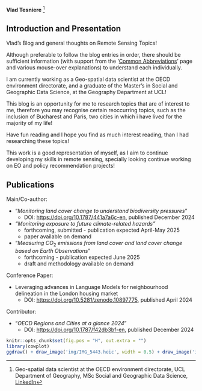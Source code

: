 **Vlad Tesniere** [^index-1]

[^index-1]: Geo-spatial data scientist at the OECD environment directorate, UCL Department of Geography, MSc Social and Geographic Data Science, [LinkedIn](https://www.linkedin.com/in/vladimir-tesniere/)

## Introduction and Presentation {.unnumbered}

Vlad's Blog and general thoughts on Remote Sensing Topics!

<!--The topics in this blog cover all material from CASA0023 led by Andrew Maclachlan. There are no numbers in the entries of the diary as the aim of this blog is to provide an overview of the different techniques used in remote sensing.-->

Although preferable to follow the blog entries in order, there should be sufficient information (with support from the '[Common Abbreviations](https://vtesniere.github.io/CASA0023_book/abbreviations.html)' page and various mouse-over explanations) to understand each individually.

I am currently working as a Geo-spatial data scientist at the OECD environment directorate, and a graduate of the Master's in Social and Geographic Data Science, at the Geography Department at UCL!

<!--I come from a multi-cultural background, having Franco-Romania Heritage, and having had the opportunity to live in Paris, Bucharest, London and Syndey!-->

This blog is an opportunity for me to research topics that are of interest to me, therefore you may recognise certain reoccurring topics, such as the inclusion of Bucharest and Paris, two cities in which i have lived for the majority of my life!

Have fun reading and I hope you find as much interest reading, than I had researching these topics!

This work is a good representation of myself, as I aim to continue developing my skills in remote sensing, specially looking continue working on EO and policy recommendation projects!

::: {.callout-note icon="false"}
# Publications

Main/Co-author:

-   "*Monitoring land cover change to understand biodiversity pressures*"
    -   DOI: <https://doi.org/10.1787/441a7a6c-en>, published December 2024
-   *"Monitoring exposure to future climate-related hazards"*
    -   forthcoming, submitted - publication expected April-May 2025
    -   paper available on demand
-   "*Measuring CO*$_{2}$ *emissions from land cover and land cover change based on Earth Observations*"
    -   forthcoming - publication expected June 2025
    -   draft and methodology available on demand

Conference Paper:

-   Leveraging advances in Language Models for neighbourhood delineation in the London housing market
    -   DOI: <https://doi.org/10.5281/zenodo.10897775>, published April 2024

Contributor:

-   "*OECD Regions and Cities at a glance 2024*"
    -   DOI: <https://doi.org/10.1787/f42db3bf-en>, published December 2024
:::

<!--## Introduction and Presentation {.unnumbered} -->

<!-- Other than working, I love a good hike with my sister and am a Bubble Tea fanatic (accurately represented by the Cat on the Right) although very costly to my student bank account -->

```r
knitr::opts_chunk$set(fig.pos = "H", out.extra = "")
library(cowplot)
ggdraw() + draw_image('img/IMG_5443.heic', width = 0.5) + draw_image('img/IMG_5187.heic', width = 0.5, x = 0.5)
```
